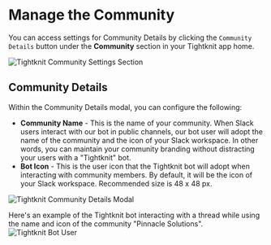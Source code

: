
# Manage the Community

You can access settings for Community Details by clicking the `Community Details` button under the **Community** section in your Tightknit app home.

![Tightknit Community Settings Section](/community/community-settings.png)

## Community Details

Within the Community Details modal, you can configure the following:

- **Community Name** - This is the name of your community.
  When Slack users interact with our bot in public channels, our bot user will adopt the name of the community and the icon of your Slack workspace. In other words, you can maintain your community branding without distracting your users with a "Tightknit" bot.
- **Bot Icon** - This is the user icon that the Tightknit bot will adopt when interacting with community members. By default, it will be the icon of your Slack workspace. Recommended size is 48 x 48 px.

![Tightknit Community Details Modal](/community/community-details-modal.png)

Here's an example of the Tightknit bot interacting with a thread while using the name and icon of the community "Pinnacle Solutions".
![Tightknit Bot User](/community/tightknit-bot-responder.png)
